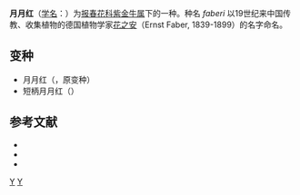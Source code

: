 {{Otheruses
|subject=[[报春花科|报春花科]][[紫金牛属|紫金牛属]]下的一种植物
|other=在中国的[[江苏|江苏]]和[[浙江|浙江]]俗名'''月月红'''的[[蔷薇科|蔷薇科]]植物
|月季
|disambig=無
}}
{{Speciesbox
| genus = Ardisia
| species = faberi
| authority = Hemsl., 1889
| synonyms = 
| subdivision_ranks = 变种
| subdivision = 见正文
}}

'''月月红'''（[[学名|学名]]：{{lang|la|''Ardisia faberi''}}）为[[报春花科|报春花科]][[紫金牛属|紫金牛属]]下的一种。种名 ''faberi'' 以19世纪来中国传教、收集植物的德国植物学家[[花之安|花之安]]（Ernst Faber, 1839-1899）的名字命名。

== 变种 ==
* 月月红（{{lang|la|''Ardisia faberi'' var. ''faberi''}}，原变种）
* 短柄月月红（{{lang|la|''A. faberi'' var. ''oblanceifolia''}}）

== 参考文献 ==
{{refbegin}}
* {{CPNI| zh=月月红 | id=289-22302 | binomial=Ardisia faberi | authority=C. Chen | var=| accessdate=2016-02-15}}
* {{CPNI| zh=月月红（原变种） | id=289-22302 | binomial=Ardisia faberi | authority=C. Chen | var=faberi | accessdate=2016-02-15}}
* {{CPNI| zh=短柄月月红 | id=289-22308 | binomial=Ardisia faberi | authority=C. Chen | var=oblanceifolia | accessdate=2016-02-15}}
{{refend}}

{{Taxonbar|from=Q15323081}}

[[Category:紫金牛属|Y]]
[[Category:1889年描述的植物|Y]]